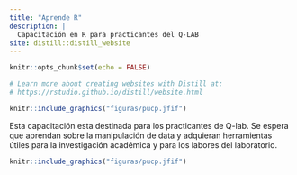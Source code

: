 ```yaml
---
title: "Aprende R"
description: |
  Capacitación en R para practicantes del Q-LAB
site: distill::distill_website
---
```

  
```r
knitr::opts_chunk$set(echo = FALSE)

# Learn more about creating websites with Distill at:
# https://rstudio.github.io/distill/website.html

```

```r
knitr::include_graphics("figuras/pucp.jfif")
```

Esta capacitación esta destinada para los practicantes de Q-lab. Se espera que aprendan sobre la manipulación de data y adquieran herramientas útiles para la investigación académica y para los labores del laboratorio.

```r
knitr::include_graphics("figuras/pucp.jfif")
```
